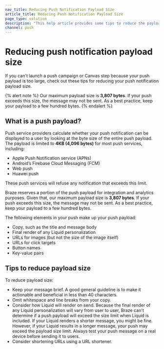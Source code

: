 ```yaml
---
nav_title: Reducing Push Notification Payload Size
article_title: Reducing Push Notification Payload Size
page_type: solution
description: "This help article provides some tips to reduce the payload size of your push notifications if you're unable to launch a campaign or Canvas step due to push payload size limits."
channel: push
---
```


# Reducing push notification payload size

If you can't launch a push campaign or Canvas step because your push payload is too large, check out these tips for reducing your push notification payload size.

{% alert note %}
Our maximum payload size is **3,807 bytes**. If your push exceeds this size, the message may not be sent. As a best practice, keep your payload to a few hundred bytes.
{% endalert %}

## What is a push payload?

Push service providers calculate whether your push notification can be displayed to a user by looking at the byte size of the entire push payload. The payload is limited to **4KB (4,096 bytes)** for most push services, including:

- Apple Push Notification service (APNs)
- Android’s Firebase Cloud Messaging (FCM)
- Web push
- Huawei push

These push services will refuse any notification that exceeds this limit.

Braze reserves a portion of the push payload for integration and analytics purposes. Given that, our maximum payload size is **3,807 bytes**. If your push exceeds this size, the message may not be sent. As a best practice, keep your payload to a few hundred bytes.

The following elements in your push make up your push payload:

- Copy, such as the title and message body
- Final render of any Liquid personalization
- URLs for images (but not the size of the image itself)
- URLs for click targets
- Button names
- Key-value pairs

## Tips to reduce payload size

To reduce payload size:

- Keep your message brief. A good general guideline is to make it actionable and beneficial in less than 40 characters.
- Omit whitespace and line breaks from your copy.
- Consider how Liquid will render on send. Because the final render of any Liquid personalization will vary from user to user, Braze can't determine if a push payload will exceed the size limit when Liquid is included. If your Liquid renders a shorter message, you might be fine. However, if your Liquid results in a longer message, your push may exceed the payload size limit. Always test your push message on a real device before sending it to users.
- Consider shortening URLs using a URL shortener.
